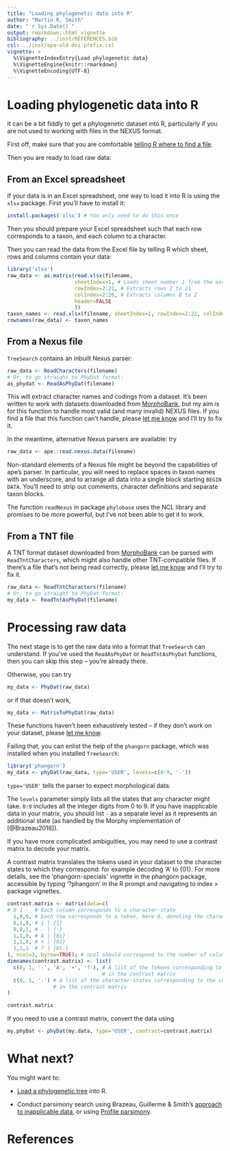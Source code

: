 ```yaml
---
title: "Loading phylogenetic data into R"
author: "Martin R. Smith"
date: "`r Sys.Date()`"
output: rmarkdown::html_vignette
bibliography: ../inst/REFERENCES.bib
csl: ../inst/apa-old-doi-prefix.csl
vignette: >
  %\VignetteIndexEntry{Load phylogenetic data}
  %\VignetteEngine{knitr::rmarkdown}
  %\VignetteEncoding{UTF-8}
---
```


# Loading phylogenetic data into R

It can be a bit fiddly to get a phylogenetic dataset into R, particularly if you are not used to working with files in the NEXUS format.

First off, make sure that you are comfortable 
[telling R where to find a file](filesystem-navigation.html).

Then you are ready to load raw data:

## From an Excel spreadsheet

If your data is in an Excel spreadsheet, one way to load it into R is using the `xlsx` package.  First you'll have to install it:
```r
install.packages('xlsx') # You only need to do this once
```
Then you should prepare your Excel spreadsheet such that each row corresponds to a taxon, and each column to a character.

Then you can read the data from the Excel file by telling R which sheet, rows and columns contain your data:

```R
library('xlsx')
raw_data <- as.matrix(read.xlsx(filename, 
                      sheetIndex=1, # Loads sheet number 1 from the excel file
                      rowIndex=2:21, # Extracts rows 2 to 21
                      colIndex=2:26, # Extracts columns B to Z
                      header=FALSE
                      ))
taxon_names <- read.xlsx(filename, sheetIndex=1, rowIndex=2:21, colIndex=1, as.data.frame=FALSE) # In this example, the names of taxa are in column 1
rownames(raw_data) <- taxon_names
```

## From a Nexus file

`TreeSearch` contains an inbuilt Nexus parser:

```R
raw_data <- ReadCharacters(filename)
# Or, to go straight to PhyDat format:
as_phydat <- ReadAsPhyDat(filename)
```

This will extract character names and codings from a dataset.  It's been written to work with datasets downloaded from [MorphoBank](https://morphobank.org/), but my aim is for this function to handle most valid (and many invalid) NEXUS files. 
If you find a file that this function can't handle, please [let me know](https://github.com/ms609/TreeSearch/issues/new?title=Unsupported+NEXUS+file&body=Please%20attach%20the%20problematic%20NEXUS%20file%20and%20describe%20the%20issue&labels=enhancement) and I'll try to fix it.

In the meantime, alternative Nexus parsers are available: try 

```R
raw_data <- ape::read.nexus.data(filename)
```
Non-standard elements of a Nexus file might be beyond the capabilities of ape's parser.  In particular, you will need to replace spaces in taxon names with an underscore, and to arrange all data into a single block starting `BEGIN DATA`.  You'll need to strip out comments, character definitions and separate taxon blocks.  

The function `readNexus` in package `phylobase` uses the NCL library and 
promises to be more powerful, but I've not been able to get it to work.

## From a TNT file

A TNT format dataset downloaded from [MorphoBank](https://morphobank.org) can be parsed with `ReadTntCharacters`, which might also handle other TNT-compatible files.  If there's a file that's not being read correctly, please [let me know](https://github.com/ms609/TreeSearch/issues/new?title=Unsupported+TNT+file&body=Please%20attach%20the%20problematic%20TNT%20file%20and%20describe%20the%20issue&labels=enhancement) and I'll try to fix it.

```R
raw_data <- ReadTntCharacters(filename)
# Or, to go straight to PhyDat format:
my_data <- ReadTntAsPhyDat(filename)
```

# Processing raw data

The next stage is to get the raw data into a format that `TreeSearch` can understand.  If you've used the `ReadAsPhyDat` or `ReadTntAsPhyDat` functions, then you can skip this step -- you're already there.

Otherwise, you can try 

```R 
my_data <- PhyDat(raw_data)
```

or if that doesn't work, 

```R
my_data <- MatrixToPhyDat(raw_data)
```

These functions haven't been exhaustively tested -- if they don't work on your dataset, please  [let me know](https://github.com/ms609/TreeSearch/issues/new?title=data+to+PhyDat+conversion+issue&body=Please%20describe+the+problem+here:&labels=bug).  


Failing that, you can enlist the help of the
`phangorn` package, which was installed when you installed `TreeSearch`:

```R
library('phangorn')
my_data <- phyDat(raw_data, type='USER', levels=c(0:9, '-'))
```

`type='USER'` tells the parser to expect morphological data.

The `levels` parameter simply lists all the states that any character might take.  `0:9` 
includes all the integer digits from 0 to 9.  If you have inapplicable data
in your matrix, you should list `-` as a separate level as it represents 
an additional state (as handled by the Morphy implementation of [@Brazeau2018]).

If you have more complicated ambiguities, you may need to use a contrast matrix
to decode your matrix.

A contrast matrix translates the tokens used in your dataset to the
character states to which they correspond: for example decoding 'A' to {01}.
For more details, see the 'phangorn-specials' vignette in the phangorn package,
   accessible by typing '?phangorn' in the R prompt and navigating to 
   index > package vignettes.

```r
contrast.matrix <- matrix(data=c(
# 0 1 -  # Each column corresponds to a character-state
  1,0,0, # Each row corresponds to a token, here 0, denoting the character-state set {0} 
  0,1,0, # 1 | {1}
  0,0,1, # - | {-}
  1,1,0, # A | {01}
  1,1,0, # + | {01}
  1,1,1  # ? | {01-}
), ncol=3, byrow=TRUE); # ncol should correspond to the number of columns in the matrix
dimnames(contrast.matrix) <- list(
  c(0, 1, '-', 'A', '+', '?'), # A list of the tokens corresponding to each row
                               # in the contrast matrix
  c(0, 1, '-') # A list of the character-states corresponding to the columns 
               # in the contrast matrix
)

contrast.matrix
```

If you need to use a contrast matrix, convert the data using 
```r
my.phyDat <- phyDat(my.data, type='USER', contrast=contrast.matrix)
```


# What next?

You might want to:

- [Load a phylogenetic tree](load-trees.html) into R.

- Conduct parsimony search using Brazeau, Guillerme & Smith's [approach to inapplicable data](inapplicable.html), or using [Profile parsimony](profile.html).

# References
